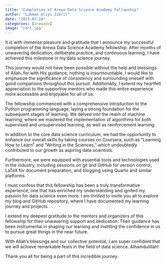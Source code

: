 ```yaml
---
title: "Completion of Arewa Data Science Academy Fellowship"
author: "Lukman Aliyu Jibril"
date: "2023-07-24"
categories: [arewads]
image: "cert.jpg"
---
```


It is with immense pleasure and gratitude that I announce my successful completion of the Arewa Data Science Academy fellowship. After months of unwavering dedication, deliberate practice, and continuous learning, I have achieved this milestone in my data science journey.

This journey would not have been possible without the help and blessings of Allah, for with His guidance, nothing is insurmountable. I would like to emphasize the significance of consistency and surrounding oneself with good companions throughout this pursuit. Additionally, I extend my heartfelt appreciation to the supportive mentors who made this entire experience more accessible and enjoyable for all of us.

The fellowship commenced with a comprehensive introduction to the Python programming language, laying a strong foundation for the subsequent stages of learning. We delved into the realm of machine learning, where we mastered the implementation of algorithms for both supervised and unsupervised learning, as well as reinforcement learning.

In addition to the core data science curriculum, we had the opportunity to enhance our overall skills by taking courses on Coursera, such as "Learning How to Learn" and "Writing in the Sciences," which undoubtedly contributed to our growth as aspiring data scientists.

Furthermore, we were equipped with essential tools and technologies used in the industry, including sessions on git and GitHub for version control, LaTeX for document preparation, and blogging using Quarto and similar platforms.

I must confess that this fellowship has been a truly transformative experience, one that has enriched my understanding and ignited my passion for data science even more. I am thrilled to invite you all to explore my blog and GitHub repository, where I have documented my learning journey and projects.

I extend my deepest gratitude to the mentors and organizers of this fellowship for their unwavering support and dedication. Their guidance has been instrumental in shaping our learning and instilling the confidence in us to pursue great things in the near future.

With Allah's blessings and our collective potential, I am super confident that we will achieve remarkable feats in the field of data science. Alhamdulillah!

Thank you all for being a part of this incredible journey.
